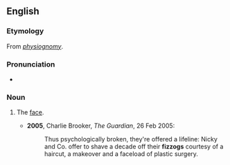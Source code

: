 ==English==

===Etymology===
From ''[[physiognomy]]''.

===Pronunciation===
* {{a|British}} {{IPA|/ˈfɪz.ɒɡ/|lang=en}}

===Noun===
{{en-noun}}

# {{lb|en|slang|British}} The [[face]].
#* '''2005''', Charlie Brooker, ''The Guardian'', 26 Feb 2005:
#*: Thus psychologically broken, they're offered a lifeline: Nicky and Co. offer to shave a decade off their '''fizzogs''' courtesy of a haircut, a makeover and a faceload of plastic surgery.